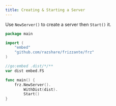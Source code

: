```yaml
---
title: Creating & Starting a Server
---
```



Use `NewServer()` to create a server then `Start()` it.


```go
package main

import (
	"embed"
	"github.com/razshare/frizzante/frz"
)

//go:embed .dist/*/**
var dist embed.FS

func main() {
    frz.NewServer().
        WithDist(dist).
        Start()
}
```